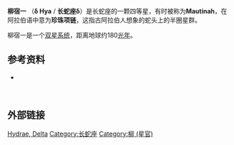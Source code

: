 {{Starbox short
| name = 柳宿一
| epoch = [[J2000.0|J2000.0]]
| constell = [[长蛇座|长蛇座]]
| 星官=[[柳宿|柳宿]] [[:Category:柳_(星官)|柳]]
| ra = 8<sup>h</sup> 37<sup>m</sup> 39.4<sup>s</sup>
| dec = 5° 42' 13"
| spectral = A1V
| appmag_v = 4.14
| dist_ly = 179
| dist_pc = 54.91
| names = 4 Hydrae, [[Henry_Draper_catalogue|HD]] 73262, [[Harvard_Revised_catalogue|HR]] 3410, SAO 116965, FK5 1223, NSV --, [[Bonner_Durchmusterung|BD]] +06 2001
, [[Hipparcos_catalogue|HIP]] 42313}}

'''柳宿一''' （'''δ Hya''' / '''长蛇座δ'''）是长蛇座的一颗四等星，有时被称为'''Mautinah'''，在阿拉伯语中意为'''珍珠项链'''，这指古阿拉伯人想象的蛇头上的半圈星群。

柳宿一是一个[[双星系统|双星系统]]，距离地球约180[[光年|光年]]。
<div style="clear: both"></div>

== 参考资料 ==
* {{cite web | title=HD 73262 -- Variable Star | work=SIMBAD Astronomical Database  | url=http://simbad.u-strasbg.fr/sim-id.pl?protocol=html&Ident=delta+hydrae&NbIdent=1&Radius=10&Radius.unit=arcmin&CooFrame=FK5&CooEpoch=2000&CooEqui=2000&output.max=all&o.catall=on&output.mesdisp=N&Bibyear1=1983&Bibyear2=2005&Frame1=FK5&Frame2=FK4&Frame3=G&Equi1=2000.0&Equi2=1950.0&Equi3=2000.0&Epoch1=2000.0&Epoch2=1950.0&Epoch3=2000.0  | accessdate=2006-11-05}}
<br>

== 外部链接 ==

{{长蛇座恒星}}
{{星官|柳宿|8|13}}
[[Category:拜耳天体|Hydrae, Delta]]
[[Category:长蛇座|Category:长蛇座]]
[[Category:柳_(星官)|Category:柳 (星官)]]